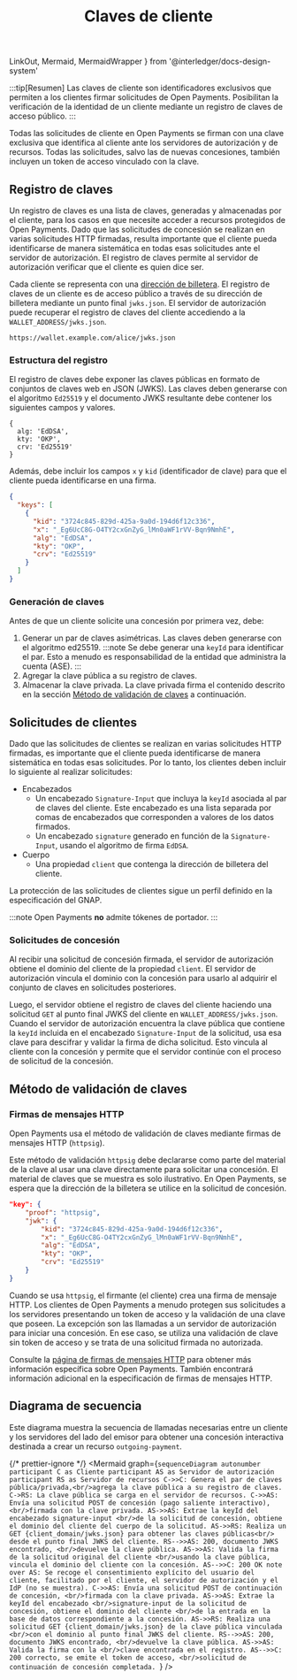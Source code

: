 ﻿---
title: Claves de cliente
---

  LinkOut,
  Mermaid,
  MermaidWrapper
} from '@interledger/docs-design-system'

:::tip[Resumen]
Las claves de cliente son identificadores exclusivos que permiten a los clientes firmar solicitudes de Open Payments. Posibilitan la verificación de la identidad de un cliente mediante un registro de claves de acceso público.
:::

Todas las solicitudes de cliente en Open Payments se firman con una clave exclusiva que identifica al cliente ante los servidores de autorización y de recursos. Todas las solicitudes, salvo las de nuevas concesiones, también incluyen un token de acceso vinculado con la clave.

## Registro de claves

Un registro de claves es una lista de claves, generadas y almacenadas por el cliente, para los casos en que necesite acceder a recursos protegidos de Open Payments. Dado que las solicitudes de concesión se realizan en varias solicitudes HTTP firmadas, resulta importante que el cliente pueda identificarse de manera sistemática en todas esas solicitudes ante el servidor de autorización. El registro de claves permite al servidor de autorización verificar que el cliente es quien dice ser.

Cada cliente se representa con una [dirección de billetera](/es/concepts/wallet-addresses). El registro de claves de un cliente es de acceso público a través de su dirección de billetera mediante un punto final `jwks.json`. El servidor de autorización puede recuperar el registro de claves del cliente accediendo a la `WALLET_ADDRESS/jwks.json`.

```http title="Ejemplo"
https://wallet.example.com/alice/jwks.json
```

### Estructura del registro

El registro de claves debe exponer las claves públicas en formato de conjuntos de claves web en JSON (JWKS). Las claves deben generarse con el algoritmo `Ed25519` y el documento JWKS resultante debe contener los siguientes campos y valores.

```
{
  alg: 'EdDSA',
  kty: 'OKP',
  crv: 'Ed25519'
}
```

Además, debe incluir los campos `x` y `kid` (identificador de clave) para que el cliente pueda identificarse en una firma.

```json title="Ejemplo: https://wallet.example.com/alice/jwks.json"
{
  "keys": [
    {
      "kid": "3724c845-829d-425a-9a0d-194d6f12c336",
      "x": "_Eg6UcC8G-O4TY2cxGnZyG_lMn0aWF1rVV-Bqn9NmhE",
      "alg": "EdDSA",
      "kty": "OKP",
      "crv": "Ed25519"
    }
  ]
}
```

### Generación de claves

Antes de que un cliente solicite una concesión por primera vez, debe:

1. Generar un par de claves asimétricas. Las claves deben generarse con el <LinkOut href='https://datatracker.ietf.org/doc/html/rfc8032'>algoritmo ed25519</LinkOut>.
   :::note
   Se debe generar una `keyId` para identificar el par. Esto a menudo es responsabilidad de la entidad que administra la cuenta (ASE).
   :::
2. Agregar la clave pública a su registro de claves.
3. Almacenar la clave privada. La clave privada firma el contenido descrito en la sección [Método de validación de claves](#método-de-validación-de-claves) a continuación.

## Solicitudes de clientes

Dado que las solicitudes de clientes se realizan en varias solicitudes HTTP firmadas, es importante que el cliente pueda identificarse de manera sistemática en todas esas solicitudes. Por lo tanto, los clientes deben incluir lo siguiente al realizar solicitudes:

- Encabezados
  - Un encabezado `Signature-Input` que incluya la `keyId` asociada al par de claves del cliente. Este encabezado es una lista separada por comas de encabezados que corresponden a valores de los datos firmados.
  - Un encabezado `signature` generado en función de la `Signature-Input`, usando el algoritmo de firma `EdDSA`.
- Cuerpo
  - Una propiedad `client` que contenga la dirección de billetera del cliente.

La protección de las solicitudes de clientes sigue un perfil definido en la <LinkOut href='https://datatracker.ietf.org/doc/html/draft-ietf-gnap-core-protocol#name-securing-requests-from-the-'>especificación del GNAP</LinkOut>.

:::note
Open Payments **no** admite tókenes de portador.
:::

### Solicitudes de concesión

Al recibir una solicitud de concesión firmada, el servidor de autorización obtiene el dominio del cliente de la propiedad `client`. El servidor de autorización vincula el dominio con la concesión para usarlo al adquirir el conjunto de claves en solicitudes posteriores.

Luego, el servidor obtiene el registro de claves del cliente haciendo una solicitud `GET` al punto final JWKS del cliente en `WALLET_ADDRESS/jwks.json`. Cuando el servidor de autorización encuentra la clave pública que contiene la `keyId` incluida en el encabezado `Signature-Input` de la solicitud, usa esa clave para descifrar y validar la firma de dicha solicitud. Esto vincula al cliente con la concesión y permite que el servidor continúe con el proceso de solicitud de la concesión.

## Método de validación de claves

### Firmas de mensajes HTTP

Open Payments usa el método de validación de claves mediante <LinkOut href='https://datatracker.ietf.org/doc/html/draft-ietf-gnap-core-protocol#name-http-message-signatures'>firmas de mensajes HTTP</LinkOut> (`httpsig`).

Este método de validación `httpsig` debe declararse como parte del material de la clave al usar una clave directamente para solicitar una concesión. El material de claves que se muestra es solo ilustrativo. En Open Payments, se espera que la dirección de la billetera se utilice en la solicitud de concesión.

```json title="Ejemplo"
"key": {
    "proof": "httpsig",
    "jwk": {
        "kid": "3724c845-829d-425a-9a0d-194d6f12c336",
        "x": "_Eg6UcC8G-O4TY2cxGnZyG_lMn0aWF1rVV-Bqn9NmhE",
        "alg": "EdDSA",
        "kty": "OKP",
        "crv": "Ed25519"
    }
}
```

Cuando se usa `httpsig`, el firmante (el cliente) crea una firma de mensaje HTTP. Los clientes de Open Payments a menudo protegen sus solicitudes a los servidores presentando un token de acceso y la validación de una clave que poseen. La excepción son las llamadas a un servidor de autorización para iniciar una concesión. En ese caso, se utiliza una validación de clave sin token de acceso y se trata de una solicitud firmada no autorizada.

Consulte la [página de firmas de mensajes HTTP](/es/identity/http-signatures) para obtener más información específica sobre Open Payments. También encontrará información adicional en la <LinkOut href='https://datatracker.ietf.org/doc/html/rfc9421'>especificación</LinkOut> de firmas de mensajes HTTP.

## Diagrama de secuencia

Este diagrama muestra la secuencia de llamadas necesarias entre un cliente y los servidores del lado del emisor para obtener una concesión interactiva destinada a crear un recurso `outgoing-payment`.

<MermaidWrapper diagramName="client-keys">

{/* prettier-ignore */}
<Mermaid
  graph={`sequenceDiagram
    autonumber
    participant C as Cliente
    participant AS as Servidor de autorización
    participant RS as Servidor de recursos
    C->>C: Genera el par de claves pública/privada,<br/>agrega la clave pública a su registro de claves.
    C->RS: La clave pública se carga en el servidor de recursos.
    C->>AS: Envía una solicitud POST de concesión (pago saliente interactivo), <br/>firmada con la clave privada.
    AS->>AS: Extrae la keyId del encabezado signature-input <br/>de la solicitud de concesión, obtiene el dominio del cliente del cuerpo de la solicitud.
    AS->>RS: Realiza un GET {client_domain/jwks.json} para obtener las claves públicas<br/> desde el punto final JWKS del cliente.
    RS-->>AS: 200, documento JWKS encontrado, <br/>devuelve la clave pública.
    AS->>AS: Valida la firma de la solicitud original del cliente <br/>usando la clave pública, vincula el dominio del cliente con la concesión.
    AS-->>C: 200 OK
    note over AS: Se recoge el consentimiento explícito del usuario del cliente, facilitado por el cliente, el servidor de autorización y el IdP (no se muestra).
    C->>AS: Envía una solicitud POST de continuación de concesión, <br/>firmada con la clave privada.
    AS->>AS: Extrae la keyId del encabezado <br/>signature-input de la solicitud de concesión, obtiene el dominio del cliente <br/>de la entrada en la base de datos correspondiente a la concesión.
    AS->>RS: Realiza una solicitud GET {client_domain/jwks.json} de la clave pública vinculada <br/>con el dominio al punto final JWKS del cliente.
    RS-->>AS: 200, documento JWKS encontrado, <br/>devuelve la clave pública.
    AS->>AS: Valida la firma con la <br/>clave encontrada en el registro.
    AS-->>C: 200 correcto, se emite el token de acceso, <br/>solicitud de continuación de concesión completada.
`}
/>

</MermaidWrapper>
